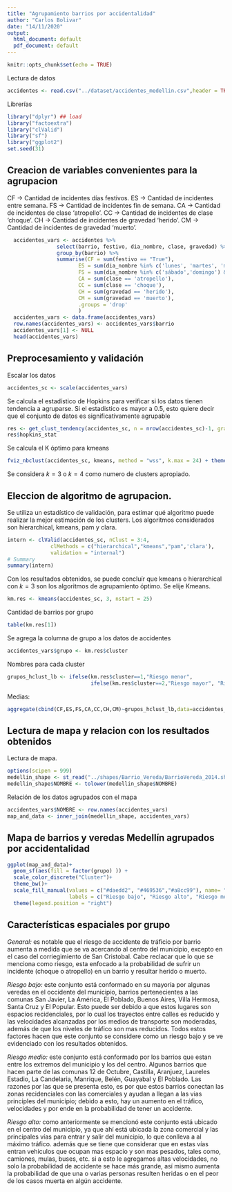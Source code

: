 ```yaml
---
title: "Agrupamiento barrios por accidentalidad"
author: "Carlos Bolivar"
date: "14/11/2020"
output:
  html_document: default
  pdf_document: default
---
```


```r
knitr::opts_chunk$set(echo = TRUE)
```

Lectura de datos

```r
accidentes <- read.csv("../dataset/accidentes_medellin.csv",header = TRUE,encoding='UTF-8')
```

Librerías
```r
library("dplyr") ## load
library("factoextra")
library("clValid")
library("sf")
library("ggplot2")
set.seed(31)
```

## Creacion de variables convenientes para la agrupacion

CF -> Cantidad de  incidentes días festivos.
ES -> Cantidad de incidentes entre semana.
FS -> Cantidad de incidentes fin de semana.
CA -> Cantidad de incidentes de clase 'atropello'.
CC -> Cantidad de incidentes de clase 'choque'.
CH -> Cantidad de incidentes de gravedad 'herido'.
CM -> Cantidad de incidentes de gravedad 'muerto'.

```r
  accidentes_vars <- accidentes %>%
                select(barrio, festivo, dia_nombre, clase, gravedad) %>%
                group_by(barrio) %>%
                summarise(CF = sum(festivo == "True"),
                       ES = sum(dia_nombre %in% c('lunes', 'martes', 'miércoles', 'jueves','viernes') & festivo=="False"),
                       FS = sum(dia_nombre %in% c('sábado','domingo') & festivo=="False"),
                       CA = sum(clase == 'atropello'),
                       CC = sum(clase == 'choque'),
                       CH = sum(gravedad == 'herido'),
                       CM = sum(gravedad == 'muerto'),
                       .groups = 'drop'
                       )
  accidentes_vars <- data.frame(accidentes_vars)
  row.names(accidentes_vars) <- accidentes_vars$barrio
  accidentes_vars[1] <- NULL
  head(accidentes_vars)
```

## Preprocesamiento y validación

Escalar los datos

```r
accidentes_sc <- scale(accidentes_vars)
```

Se calcula el estadístico de Hopkins para verificar si los datos tienen tendencia a agruparse. Si el estadistico es mayor a 0.5, esto quiere decir que el conjunto de datos es significativamente agrupable


```r
res <- get_clust_tendency(accidentes_sc, n = nrow(accidentes_sc)-1, graph = FALSE)
res$hopkins_stat
```

Se calcula el K óptimo para kmeans

```r
fviz_nbclust(accidentes_sc, kmeans, method = "wss", k.max = 24) + theme_minimal() + ggtitle("Elbow method")
```

Se considera $k=3$ o $k=4$ como numero de clusters apropiado.

## Eleccion de algoritmo de agrupacion.

Se utiliza un estadístico de validación, para estimar qué algoritmo puede realizar la mejor estimación de los clusters. Los algoritmos considerados son hierarchical, kmeans, pam y clara.

```r
intern <- clValid(accidentes_sc, nClust = 3:4, 
              clMethods = c("hierarchical","kmeans","pam",'clara'),
              validation = "internal")
# Summary
summary(intern)
```
Con los resultados obtenidos, se puede concluír que kmeans o hierarchical con $k=3$ son los algoritmos de agrupamiento óptimo.
Se elije Kmeans.

```r
km.res <- kmeans(accidentes_sc, 3, nstart = 25)
```

Cantidad de barrios por grupo

```r
table(km.res[1])
```

Se agrega la columna de grupo a los datos de accidentes

```r
accidentes_vars$grupo <- km.res$cluster
```


Nombres para cada cluster

```r
grupos_hclust_lb <- ifelse(km.res$cluster==1,"Riesgo menor",
                           ifelse(km.res$cluster==2,"Riesgo mayor", "Riesgo medio"))
```


Medias:

```r
aggregate(cbind(CF,ES,FS,CA,CC,CH,CM)~grupos_hclust_lb,data=accidentes_vars,FUN=mean)
```

## Lectura de mapa y relacion con los resultados obtenidos

Lectura de mapa.

```r
options(scipen = 999)
medellin_shape <- st_read("../shapes/Barrio_Vereda/BarrioVereda_2014.shp", stringsAsFactors=FALSE)
medellin_shape$NOMBRE <- tolower(medellin_shape$NOMBRE)
```
Relación de los datos agrupados con el mapa

```r
accidentes_vars$NOMBRE <- row.names(accidentes_vars)
map_and_data <- inner_join(medellin_shape, accidentes_vars)
```
## Mapa de barrios y veredas Medellín agrupados por accidentalidad

```r
ggplot(map_and_data)+
  geom_sf(aes(fill = factor(grupo) )) +
  scale_color_discrete("Cluster")+
  theme_bw()+
  scale_fill_manual(values = c("#daedd2", "#469536","#a8cc99"), name= "Accidentes por barrios Medellín",
                    labels = c("Riesgo bajo", "Riesgo alto", "Riesgo medio"))+ 
  theme(legend.position = "right")
```


## Características espaciales por grupo

*Genaral:* es notable que el riesgo de accidente de tráficio por barrio aumenta a medida que se va acercando al centro del municipio, excepto en el caso del corriegimiento de San Cristobal.
Cabe reclacar que lo que se menciona como riesgo, esta enfocado a la probabilidad de sufrir un incidente (choque o atropello) en un barrio y resultar herido o muerto. 

*Riesgo bajo:* este conjunto está conformado en su mayoría por algunas veredas en el occidente del municipio, barrios pertenecientes a las comunas San Javier, La América, El Poblado, Buenos Aires, Villa Hermosa, Santa Cruz y El Popular. Esto puede ser debido a que estos lugares son espacios recidenciales, por lo cual los trayectos entre calles es reducido y las velocidades alcanzadas por los medios de transporte son moderadas, además de que los niveles de tráfico son mas reducidos. Todos estos factores hacen que este conjunto se considere como un riesgo bajo y se ve evidenciado con los resultados obtenidos.

*Riesgo medio:* este conjunto está conformado por los barrios que estan entre los extremos del municipio y los del centro. Algunos barrios que hacen parte de las comunas 12 de Octubre, Castilla, Aranjuez, Laureles Estadio, La Candelaria, Manrique, Belén, Guayabal y El Poblado. Las razones por las que se presenta esto, es por que estos barrios conectan las zonas recidenciales con las comerciales y ayudan a llegan a las vias principles del municipio; debido a esto, hay un aumento en el tráfico, velocidades y por ende en la probabilidad de tener un accidente.

*Riesgo alto:* como anteriormente se mencionó este conjunto está ubicado en el centro del municipio, ya que ahí está ubicada la zona comercial y las principales vías para entrar y salir del municipio, lo que conlleva a al máximo tráfico. además que se tiene que considerar que en estas vías entran vehiculos que ocupan mas espacio y son mas pesados, tales como, camiones, mulas, buses, etc. si a esto le agregamos altas velocidades, no solo la probabilidad de accidente se hace más grande, así mismo aumenta la probabilidad de que una o varias personas resulten heridas o en el peor de los casos muerta en algún accidente.

